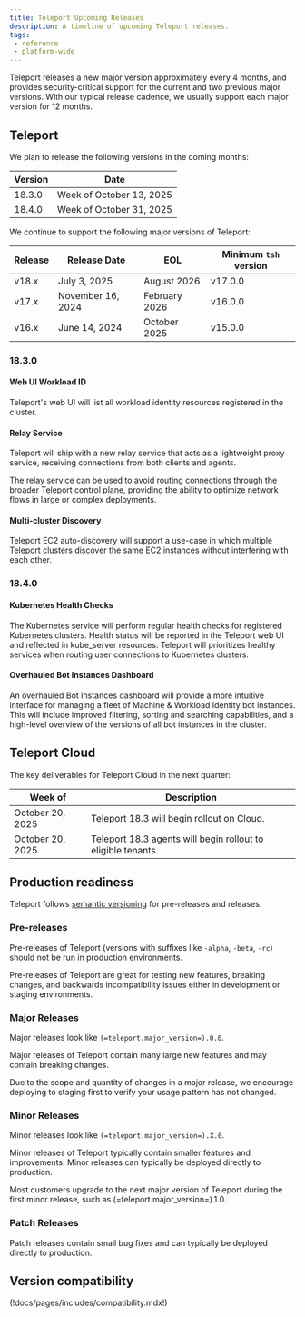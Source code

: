 ```yaml
---
title: Teleport Upcoming Releases
description: A timeline of upcoming Teleport releases.
tags:
 - reference
 - platform-wide
---
```


Teleport releases a new major version approximately every 4 months, and provides
security-critical support for the current and two previous major versions. With
our typical release cadence, we usually support each major version for 12
months.

## Teleport

We plan to release the following versions in the coming months:

| Version | Date                      |
|---------|---------------------------|
| 18.3.0  | Week of October 13, 2025  |
| 18.4.0  | Week of October 31, 2025  |

We continue to support the following major versions of Teleport:

| Release | Release Date      | EOL            | Minimum `tsh` version |
|---------|-------------------|----------------|-----------------------|
| v18.x   | July 3, 2025      | August 2026    | v17.0.0               |
| v17.x   | November 16, 2024 | February 2026  | v16.0.0               |
| v16.x   | June 14, 2024     | October 2025   | v15.0.0               |

### 18.3.0

#### Web UI Workload ID

Teleport's web UI will list all workload identity resources registered in the cluster.

#### Relay Service

Teleport will ship with a new relay service that acts as a lightweight proxy service,
receiving connections from both clients and agents. 

The relay service can be used to avoid routing connections through the broader Teleport
control plane, providing the ability to optimize network flows in large or complex deployments.

#### Multi-cluster Discovery

Teleport EC2 auto-discovery will support a use-case in which multiple Teleport clusters
discover the same EC2 instances without interfering with each other.

### 18.4.0

#### Kubernetes Health Checks

The Kubernetes service will perform regular health checks for registered Kubernetes clusters. 
Health status will be reported in the Teleport web UI and reflected in kube_server resources.
Teleport will prioritizes healthy services when routing user connections to Kubernetes clusters.

#### Overhauled Bot Instances Dashboard

An overhauled Bot Instances dashboard will provide a more intuitive interface
for managing a fleet of Machine & Workload Identity bot instances. This will
include improved filtering, sorting and searching capabilities, and a high-level
overview of the versions of all bot instances in the cluster.

## Teleport Cloud

The key deliverables for Teleport Cloud in the next quarter:

| Week of            | Description                                                  |
|--------------------|--------------------------------------------------------------|
| October 20, 2025 | Teleport 18.3 will begin rollout on Cloud.                   |
| October 20, 2025 | Teleport 18.3 agents will begin rollout to eligible tenants. |

## Production readiness

Teleport follows [semantic versioning](https://semver.org) for pre-releases and
releases.

### Pre-releases

Pre-releases of Teleport (versions with suffixes like `-alpha`, `-beta`, `-rc`)
should not be run in production environments.

Pre-releases of Teleport are great for testing new features, breaking changes,
and backwards incompatibility issues either in development or staging
environments.

### Major Releases

Major releases look like `(=teleport.major_version=).0.0`.

Major releases of Teleport contain many large new features and may contain
breaking changes.

Due to the scope and quantity of changes in a major release, we encourage
deploying to staging first to verify your usage pattern has not changed.

### Minor Releases

Minor releases look like `(=teleport.major_version=).X.0`.

Minor releases of Teleport typically contain smaller features and improvements.
Minor releases can typically be deployed directly to production.

Most customers upgrade to the next major version of Teleport during the first
minor release, such as (=teleport.major_version=).1.0.

### Patch Releases

Patch releases contain small bug fixes and can typically be deployed directly
to production.

## Version compatibility

(!docs/pages/includes/compatibility.mdx!)
